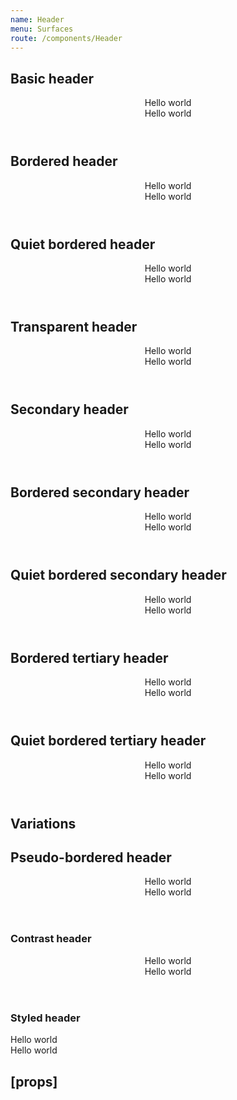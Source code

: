 ```yaml
---
name: Header
menu: Surfaces
route: /components/Header
---
```



<PageTitle src="components/Header" title="Header" />

## Basic header

<Playground>
  <ThemeWrapper>
    <Header>
      <div>Hello world</div>
      <div>Hello world</div>
    </Header>
  </ThemeWrapper>
</Playground>

## Bordered header

<Playground>
  <ThemeWrapper>
    <Header bordered>
      <div>Hello world</div>
      <div>Hello world</div>
    </Header>
  </ThemeWrapper>
</Playground>

## Quiet bordered header

<Playground>
  <ThemeWrapper>
    <Header bordered volume="quiet">
      <div>Hello world</div>
      <div>Hello world</div>
    </Header>
  </ThemeWrapper>
</Playground>

## Transparent header

<Playground>
  <ThemeWrapper>
    <Header bordered transparent>
      <div>Hello world</div>
      <div>Hello world</div>
    </Header>
  </ThemeWrapper>
</Playground>

## Secondary header

<Playground>
  <ThemeWrapper>
    <Header variant="secondary">
      <div>Hello world</div>
      <div>Hello world</div>
    </Header>
  </ThemeWrapper>
</Playground>

## Bordered secondary header

<Playground>
  <ThemeWrapper>
    <Header bordered variant="secondary">
      <div>Hello world</div>
      <div>Hello world</div>
    </Header>
  </ThemeWrapper>
</Playground>

## Quiet bordered secondary header

<Playground>
  <ThemeWrapper>
    <Header bordered variant="secondary" volume="quiet">
      <div>Hello world</div>
      <div>Hello world</div>
    </Header>
  </ThemeWrapper>
</Playground>

## Bordered tertiary header

<Playground>
  <ThemeWrapper>
    <Header bordered variant="tertiary">
      <div>Hello world</div>
      <div>Hello world</div>
    </Header>
  </ThemeWrapper>
</Playground>

## Quiet bordered tertiary header

<Playground>
  <ThemeWrapper>
    <Header bordered variant="tertiary" volume="quiet">
      <div>Hello world</div>
      <div>Hello world</div>
    </Header>
  </ThemeWrapper>
</Playground>

## Variations

## Pseudo-bordered header

<Playground>
  <ThemeWrapper>
    <Header bordered="pseudo">
      <div>Hello world</div>
      <div>Hello world</div>
    </Header>
  </ThemeWrapper>
</Playground>

### Contrast header

<Playground>
  <ThemeWrapper>
    <Header contrast>
      <div>Hello world</div>
      <div>Hello world</div>
    </Header>
  </ThemeWrapper>
</Playground>

### Styled header

<Playground>
  <StyledHeader bordered backgroundColor="#556270" borderColor="#393a61" height={50} textColor="#fff">
    <div>Hello world</div>
    <div>Hello world</div>
  </StyledHeader>
</Playground>

## \[props\]

<Props of={Header} />

